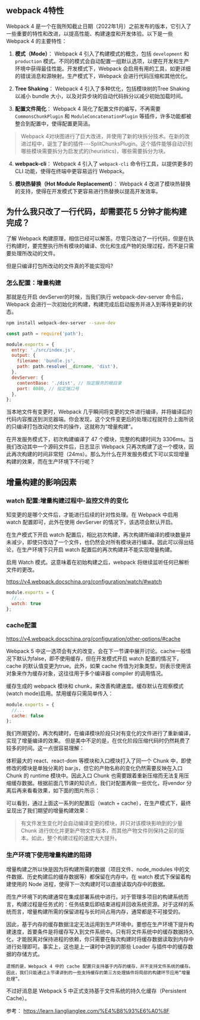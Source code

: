 ## webpack 4特性
Webpack 4 是一个在我所知截止日期（2022年1月）之前发布的版本，它引入了一些重要的特性和改进，以提高性能、构建速度和开发体验。以下是一些 Webpack 4 的主要特性：

1. **模式（Mode）**：
   Webpack 4 引入了构建模式的概念，包括 `development` 和 `production` 模式。不同的模式会自动配置一组默认选项，以便在开发和生产环境中获得最佳性能。开发模式下，Webpack 会启用有用的工具，如更详细的错误消息和源映射。生产模式下，Webpack 会进行代码压缩和其他优化。

2. **Tree Shaking**：
   Webpack 4 引入了多种优化，包括模块树的Tree Shaking以减小 bundle 大小，以及对异步块的自动代码拆分以减少初始加载时间。

3. **配置文件简化**：
   Webpack 4 简化了配置文件的编写，不再需要 `CommonsChunkPlugin` 和 `ModuleConcatenationPlugin` 等插件，许多功能都被整合到配置中，使得配置更简洁。
>Webpack 4对块图进行了巨大改进，并使用了新的块拆分技术。在新的改进过程中，诞生了新的插件---SplitChunksPlugin。这个插件能够自动识别哪些模块需要拆分为启发式的(heuristics)，哪些需要拆分为块。

4. **webpack-cli**：
    Webpack 4 引入了 `webpack-cli` 命令行工具，以提供更多的 CLI 功能，使得在终端中更容易运行 Webpack。

5. **模块热替换（Hot Module Replacement）**：
   Webpack 4 改进了模块热替换的支持，使得在开发模式下更容易进行热替换以提高开发效率。

## 为什么我只改了一行代码，却需要花 5 分钟才能构建完成？

了解 Webpack 构建原理，相信已经可以解答。尽管只改动了一行代码，但是在执行构建时，要完整执行所有模块的编译、优化和生成产物的处理过程，而不是只需要处理所改动的文件。

但是只编译打包所改动的文件真的不能实现吗?

### 怎么配置：增量构建
那就是在开启 devServer的时候，当我们执行 webpack-dev-server 命令后，Webpack 会进行一次初始化的构建，构建完成后启动服务并进入到等待更新的状态。
```bash
npm install webpack-dev-server --save-dev
```

```js
const path = require('path');

module.exports = {
  entry: './src/index.js',
  output: {
    filename: 'bundle.js',
    path: path.resolve(__dirname, 'dist'),
  },
  devServer: {
    contentBase: './dist', // 指定服务的根目录
    port: 8080, // 指定端口号
  },
};
```

当本地文件有变更时，Webpack 几乎瞬间将变更的文件进行编译，并将编译后的代码内容推送到浏览器端。你会发现，这个文件变更后的处理过程就符合上面所说的只编译打包改动的文件的操作，这就称为“增量构建”。

在开发服务模式下，初次构建编译了 47 个模块，完整的构建时间为 3306ms。当我们改动其中一个源码文件后，日志显示 Webpack 只再次构建了这一个模块，因此再次构建的时间非常短（24ms）。那么为什么在开发服务模式下可以实现增量构建的效果，而在生产环境下不行呢？

## 增量构建的影响因素
### watch 配置:增量构建过程中-监控文件的变化
知变更的是哪个文件后，才能进行后续的针对性处理。在 Webpack 中启用 watch 配置即可，此外在使用 devServer 的情况下，该选项会默认开启。

在生产模式下开启 watch 配置后，相比初次构建，再次构建所编译的模块数量并未减少，即使只改动了一个文件，也仍然会对所有模块进行编译。因此可以得出结论，在生产环境下只开启 watch 配置后的再次构建并不能实现增量构建。

启用 Watch 模式。这意味着在初始构建之后，webpack 将继续监听任何已解析文件的更改。

https://v4.webpack.docschina.org/configuration/watch/#watch
```js
module.exports = {
  //...
  watch: true
};
```

### cache配置
https://v4.webpack.docschina.org/configuration/other-options/#cache

Webpack 5 中这一选项会有大的改变，会在下一节课中展开讨论。cache一般情况下默认为false，即不使用缓存，但在开发模式开启 watch 配置的情况下，cache 的默认值变更为true。此外，如果 cache 传值为对象类型，则表示使用该对象来作为缓存对象，这往往用于多个编译器 compiler 的调用情况。

缓存生成的 webpack 模块和 chunk，来改善构建速度。缓存默认在观察模式(watch mode)启用。禁用缓存只需简单传入：
```js
module.exports = {
  //...
  cache: false
};
```
我们所期望的，再次构建时，在编译模块阶段只对有变化的文件进行了重新编译，实现了增量编译的效果。
但是美中不足的是，在优化阶段压缩代码时仍然耗费了较多的时间。这一点很容易理解：

体积最大的 react、react-dom 等模块和入口模块打入了同一个 Chunk 中，即使修改的模块是单独分离的 bar.js，但它的产物名称的变化仍然需要反映在入口 Chunk 的 runtime 模块中。因此入口 Chunk 也需要跟着重新压缩而无法复用压缩缓存数据。根据前面几节课的知识点，我们对配置再做一些优化，将vendor 分离后再来看看效果，如下面的图片所示：

可以看到，通过上面这一系列的配置后（watch + cache），在生产模式下，最终呈现出了我们期望的增量构建效果：

>有文件发生变化时会自动编译变更的模块，并只对该模块影响到的少量 Chunk 进行优化并更新产物文件版本，而其他产物文件则保持之前的版本。如此，整个构建过程的速度大大提升。

### 生产环境下使用增量构建的阻碍
增量构建之所以快是因为将构建所需的数据（项目文件、node_modules 中的文件数据、历史构建后的缓存数据等）都保留在内存中。在 watch 模式下保留着构建使用的 Node 进程，使得下一次构建时可以直接读取内存中的数据。

而生产环境下的构建通常在集成部署系统中进行。对于管理多项目的构建系统而言，构建过程是任务式的：任务结束后即结束进程并回收系统资源。对于这样的系统而言，增量构建所需的保留进程与长时间占用内存，通常都是不可接受的。

因此，基于内存的缓存数据注定无法运用到生产环境中。要想在生产环境下提升构建速度，首要条件是将缓存写入到文件系统中。只有将文件系统中的缓存数据持久化，才能脱离对保持进程的依赖，你只需要在每次构建时将缓存数据读取到内存中进行处理即可。事实上，这也是上一课时中讲到的那些 Loader 与插件中的缓存数据的存储方式。

`遗憾的是，Webpack 4 中的 cache 配置只支持基于内存的缓存，并不支持文件系统的缓存。因此，我们只能通过上节课讲到的一些支持缓存的第三方处理插件将局部的构建环节应用“增量处理”。`

不过好消息是 Webpack 5 中正式支持基于文件系统的持久化缓存（Persistent Cache）。

参考：
https://learn.lianglianglee.com/%E4%B8%93%E6%A0%8F
